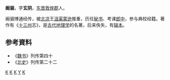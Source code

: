 '''阚骃'''，字'''玄阴'''，[[东晋|东晋]][[敦煌郡|敦煌郡]]人。

阚骃博通经传，被[[北凉|北凉]]王[[沮渠蒙逊|沮渠蒙逊]]推重，历任[[秘书|秘书]]、考课[[郎中|郎中]]，参与典校经籍。著作有《[[十三州|十三州]]志》，是[[古代|古代]][[地理学|地理学]]的名著，后来佚失，有[[辑本|辑本]]。

== 参考資料 ==
*《[[魏书|魏书]]》列传第四十
*《[[北史|北史]]》列传第二十二
[[Category:敦煌人|K]]
[[Category:北魏人|K]]
[[Category:北凉官员|K]]
[[Category:阚姓|Y]]
[[Category:郎中|K]]